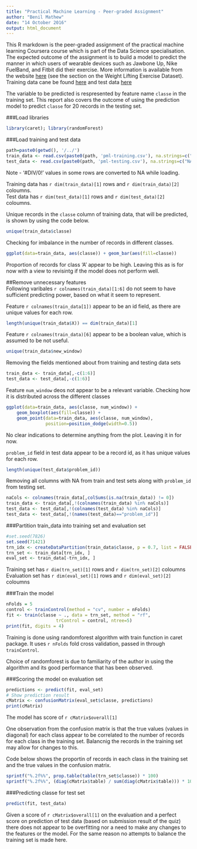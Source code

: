 ```yaml
---
title: "Practical Machine Learning - Peer-graded Assignment"
author: "Benil Mathew"
date: "14 October 2016"
output: html_document
---
```


This R markdown is the peer-graded assignment of the practical machine learning Coursera course which is part of the Data Science specialisation. The expected outcome of the assignment is to build a model to predict the manner in which users of wearable devices such as Jawbone Up, Nike FuelBand, and Fitbit did their exercise. More information is available from the website [here](http://groupware.les.inf.puc-rio.br/har) (see the section on the Weight Lifting Exercise Dataset). Training data cane be found [here](https://d396qusza40orc.cloudfront.net/predmachlearn/pml-training.csv) and test data [here](https://d396qusza40orc.cloudfront.net/predmachlearn/pml-testing.csv)

The variable to be predicted is respresented by feature name `classe` in the training set. This report also covers the outcome of using the prediction model to predict `classe` for 20 records in the testing set.

###Load libraries  

```r
library(caret); library(randomForest)
```


###Load training and test data  

```r
path=paste0(getwd(), '/../')
train_data <- read.csv(paste0(path, 'pml-training.csv'), na.strings=c("NA","#DIV/0!",""))
test_data <- read.csv(paste0(path, 'pml-testing.csv'), na.strings=c("NA","#DIV/0!",""))
```

Note - '#DIV/0!' values in some rows are converted to NA while loading.   

Training data has `r dim(train_data)[1]` rows and `r dim(train_data)[2]` coloumns.   
Test data has `r dim(test_data)[1]` rows and `r dim(test_data)[2]` coloumns.     

Unique records in the `classe` column of training data, that will be predicted, is shown by using the code below.   
```r
unique(train_data$classe)
```

Checking for imbalance in the number of records in different classes.   
```r
ggplot(data=train_data, aes(classe)) + geom_bar(aes(fill=classe))
```

Proportion of records for class 'A' appear to be high. Leaving this as is for now with a view to revisintg if the model does not perform well.  

##Remove unnecessary features  
Following varibales ``r colnames(train_data)[1:6]`` do not seem to have sufficient predicting power, based on what it seem to represent.   

Feature ``r colnames(train_data[1])`` appear to be an id field, as there are unique values for each row.

```r
length(unique(train_data$X)) == dim(train_data)[1]
```

Feature ``r colnames(train_data)[6]`` appear to be a boolean value, which is assumed to be not useful.

```r
unique(train_data$new_window)
```

Removing the fields mentioned about from training and testing data sets  
```r
train_data <- train_data[,-c(1:6)]
test_data <- test_data[,-c(1:6)]
```

Feature `num_window` deos not appear to be a relevant variable. Checking how it is distributed across the different classes

```r
ggplot(data=train_data, aes(classe, num_window)) + 
    geom_boxplot(aes(fill=classe)) + 
    geom_point(data=train_data, aes(classe, num_window), 
               position=position_dodge(width=0.5)) 
```

No clear indications to determine anything from the plot. Leaving it in for now.   

`problem_id` field in test data appear to be a record id, as it has unique values for each row.

```r
length(unique(test_data$problem_id))
```

Removing all columns with NA from train and test sets along with `problem_id` from testing set.   

```r
naCols <- colnames(train_data[,colSums(is.na(train_data)) != 0])
train_data <- train_data[,!(colnames(train_data) %in% naCols)]
test_data <- test_data[,!(colnames(test_data) %in% naCols)]
test_data <- test_data[,!(names(test_data)=="problem_id")]
```

###Partition train_data into training set and evaluation set

```r
#set.seed(7826) 
set.seed(71421) 
trn_idx <- createDataPartition(train_data$classe, p = 0.7, list = FALSE)
trn_set <- train_data[trn_idx, ]
eval_set <- train_data[-trn_idx, ]
```

Training set has `r dim(trn_set)[1]` rows and `r dim(trn_set)[2]` coloumns   
Evaluation set has `r dim(eval_set)[1]` rows and `r dim(eval_set)[2]` coloumns  

###Train the model

```r
nFolds = 5
control <- trainControl(method = "cv", number = nFolds)
fit <- train(classe ~ ., data = trn_set, method = "rf", 
                   trControl = control, ntree=5)
print(fit, digits = 4)
```

Training is done using randomforest algorithm with train function in caret package. It uses `r nFolds` fold cross validation, passed in through `trainControl`.   

Choice of randomforest is due to familiarity of the author in using the algorithm and its good performance that has been observed.

###Scoring the model on evaluation set

```r
predictions <- predict(fit, eval_set)
# Show prediction result
cMatrix <- confusionMatrix(eval_set$classe, predictions)
print(cMatrix)
```

The model has score of `r cMatrix$overall[1]`  

One observation from the confusion matrix is that the true values (values in diagonal) for each class appear to be correlated to the number of records for each class in the training set. Balancnig the records in the training set may allow for changes to this.   

Code below shows the proportin of records in each class in the training set and the true values in the confusion matrix.   
```r
sprintf("%.2f%%", prop.table(table(trn_set$classe)) * 100)
sprintf("%.2f%%", (diag(cMatrix$table) / sum(diag(cMatrix$table))) * 100)
```

###Predicting classe for test set

```r
predict(fit, test_data)
```

Given a score of `r cMatrix$overall[1]` on the evaluation and a perfect score on prediction of test data (based on submission result of the quiz) there does not appear to be overfitting nor a need to make any changes to the features or the model. For the same reason no attempts to balance the training set is made here.  

